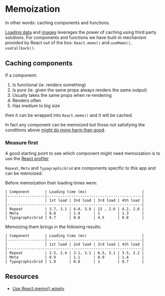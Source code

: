 

<Meta title="Memoization" component={Memoization} />

# Memoization

In other words: caching components and functions.

[Loading data](./?path=/docs/loading-data--default-values-as-placeholders-loading-state) and [images](./?path=/docs/loading-images--art-direction-with-cloudinary) leverages the power of caching using third party solutions. For components and functions we have built-in mechanism provided by React out of the box: `React.memo()` and `useMemo()`, `useCallback()`.

## Caching components

If a component:

1. Is functional (ie. renders something)
2. Is pure (ie. given the same props always renders the same output)
3. Usually takes the same props when re-rendering
4. Renders often
5. Has medium to big size

then it can be wrapped into `React.memo()` and it will be cached.

In fact any component can be memoized but those not satisfying the conditions above [might do more harm than good](https://dmitripavlutin.com/use-react-memo-wisely/).

### Measure first

A good starting point to see which component might need memoization is to use the [React profiler](https://reactjs.org/docs/optimizing-performance.html#profiling-components-with-the-chrome-performance-tab)

<LoadingImages
  images={false}
  src="memoization-1.png"
  alt="The React profiler"
/>

`Repeat`, `Meta` and `TypographicGrid` are components specific to this app and can be memoized.

Before memoization their loading times were:

```
| Component       | Loading time (ms)                         |
|-----------------|-------------------------------------------|
|                 | 1st load | 2nd load | 3rd load | 4th load |
|-------------------------------------------------------------|
| Repeat          | 3.7, 3.1 | 4.0, 3.8 | 13 , 2.6 | 4.2, 2.6 |
| Meta            | 0.8      | 1.4      | 1        | 1.3      |
| TypographicGrid | 0.7      | 0.8      | 4.5      | 0.8      |
```

Memoizing them brings in the following results:

```
| Component       | Loading time (ms)                         |
|-----------------|-------------------------------------------|
|                 | 1st load | 2nd load | 3rd load | 4th load |
|-------------------------------------------------------------|
| Repeat          | 2.5, 2.4 | 3.1, 3.1 | 6.5, 3.1 | 3.5, 2.2 |
| Meta            | 0.9      | 1.1      | 0.9      | 1.4      |
| TypographicGrid | 1.8      | 0.8      | 1        | 0.7      |
```

## Resources

- [Use React.memo() wisely](https://dmitripavlutin.com/use-react-memo-wisely/)
